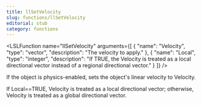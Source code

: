 ```yaml
---
title: llSetVelocity
slug: functions/llSetVelocity
editorial: stub
category: functions
---
```


<LSLFunction
	name="llSetVelocity"
	arguments={[
	{
		"name": "Velocity",
		"type": "vector",
		"description": "The velocity to apply."
	},
	{
		"name": "Local",
		"type": "integer",
		"description": "If TRUE, the Velocity is treated as a local directional vector instead of a regional directional vector."
	}
]}
/>

If the object is physics-enabled, sets the object's linear velocity to Velocity.

If Local==TRUE, Velocity is treated as a local directional vector; otherwise, Velocity is treated as a global directional vector.
